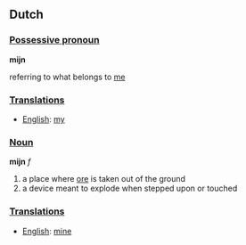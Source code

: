 ==Dutch==

===[[Possessive pronoun]]===

'''mijn'''

referring to what belongs to [[me]]

===[[Translation]]s===

*[[English]]: [[my]]

===[[Noun]]===

'''mijn''' ''f''

#a place where [[ore]] is taken out of the ground
#a device meant to explode when stepped upon or touched

===[[Translation]]s===

*[[English]]: [[mine]]